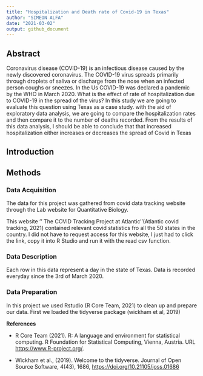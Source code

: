 ```yaml
---
title: "Hospitalization and Death rate of Covid-19 in Texas"
author: "SIMEON ALFA"
date: "2021-03-02"
output: github_document
---
```


## Abstract

Coronavirus disease (COVID-19) is an infectious disease caused by the newly discovered coronavirus. The COVID-19 virus spreads primarily through droplets of saliva or discharge from the nose when an infected person coughs or sneezes. In the Us COVID-19 was declared a pandemic by the WHO in March 2020. What is the effect of rate of hospitalization due to COVID-19 in the spread of the virus? In this study we are going to evaluate this question using Texas as a case study. with the aid of exploratory data analysis, we are going to compare the hospitalization rates and then compare it to the number of deaths recorded. From the results of this data analysis, I should be able to conclude that that increased hospitalization either increases or decreases the spread of Covid in Texas

## Introduction

## Methods

### Data Acquisition

The data for this project was gathered from covid data tracking website through the Lab website for Quantitative Biology.

This website '' The COVID Tracking Project at Atlantic''(Atlantic covid tracking, 2021) contained relevant covid statistics fro all the 50 states in the country. I did not have to request access for this website, I just had to click the link, copy it into R Studio and run it with the read csv function.

### Data Description

Each row in this data represent a day in the state of Texas. Data is recorded everyday since the 3rd of March 2020.

### Data Preparation

In this project we used Rstudio (R Core Team, 2021) to clean up and prepare our data. First we loaded the tidyverse package (wickham et al, 2019)

**References**

-   R Core Team (2021). R: A language and environment for statistical computing. R Foundation for Statistical Computing, Vienna, Austria. URL <https://www.R-project.org/>.

-   Wickham et al., (2019). Welcome to the tidyverse. Journal of Open Source Software, 4(43), 1686, <https://doi.org/10.21105/joss.01686>
